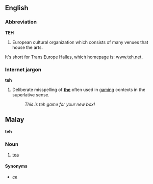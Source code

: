 ==English==
{{wikipedia}}
===Abbreviation===
'''TEH'''
#European cultural organization which consists of many venues that house the arts.
It's short for Trans Europe Halles, which homepage is: [http://www.teh.net www.teh.net].

===Internet jargon===
'''teh'''

# Deliberate misspelling of '''[[the]]''' often used in [[gaming]] contexts in the superlative sense.
#: ''This is teh game for your new box!''

==Malay==
'''teh'''
===Noun===
# [[tea]]
====Synonyms====
*[[ca]]